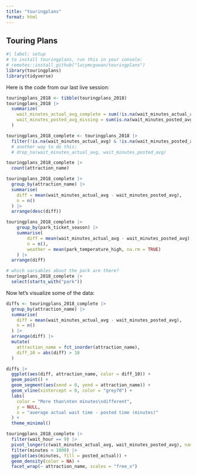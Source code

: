 ```yaml
---
title: "touringplans"
format: html
---
```


## Touring Plans

```r
#| label: setup
# to install touringplans, run this in your console:
# remotes::install_github("lucymcgowan/touringplans")
library(touringplans)
library(tidyverse)
```

Here is the code from our last live session:

```r
touringplans_2018 <- tibble(touringplans_2018)
touringplans_2018 |> 
  summarize(
    wait_minutes_actual_avg_complete = sum(!is.na(wait_minutes_actual_avg)),
    wait_minutes_posted_avg_missing = sum(is.na(wait_minutes_posted_avg))
  )

touringplans_2018_complete <- touringplans_2018 |> 
  filter(!is.na(wait_minutes_actual_avg) & !is.na(wait_minutes_posted_avg))
  # another way to do this:
  # drop_na(wait_minutes_actual_avg, wait_minutes_posted_avg)

touringplans_2018_complete |> 
  count(attraction_name)

touringplans_2018_complete |> 
  group_by(attraction_name) |> 
  summarise(
    diff = mean(wait_minutes_actual_avg - wait_minutes_posted_avg),
    n = n()
  ) |> 
  arrange(desc(diff))

touringplans_2018_complete |> 
    group_by(park_ticket_season) |> 
    summarise(
        diff = mean(wait_minutes_actual_avg - wait_minutes_posted_avg),
        n = n(),
        weather = mean(park_temperature_high, na.rm = TRUE)
    ) |>
  arrange(diff) 

# which variables about the park are there?
touringplans_2018_complete |> 
  select(starts_with("park"))
```

Now let's visualize some of the data:

```r
diffs <- touringplans_2018_complete |> 
  group_by(attraction_name) |> 
  summarise(
    diff = mean(wait_minutes_actual_avg - wait_minutes_posted_avg),
    n = n()
  ) |> 
  arrange(diff) |> 
  mutate(
    attraction_name = fct_inorder(attraction_name),
    diff_10 = abs(diff) > 10
  )

diffs |> 
  ggplot(aes(diff, attraction_name, color = diff_10)) + 
  geom_point() +
  geom_segment(aes(xend = 0, yend = attraction_name)) + 
  geom_vline(xintercept = 0, color = "grey70") + 
  labs(
    color = "More than\nten minutes\ndifferent",
    y = NULL,
    x = "average actual wait time - posted time (minutes)"
  ) + 
  theme_minimal()
```

```r
touringplans_2018_complete |> 
  filter(wait_hour == 9) |> 
  pivot_longer(c(wait_minutes_actual_avg, wait_minutes_posted_avg), names_to = "posted_actual", values_to = "minutes") |> 
  filter(minutes < 1000) |> 
  ggplot(aes(minutes, fill = posted_actual)) + 
  geom_density(color = NA) +
  facet_wrap(~ attraction_name, scales = "free_x")
```

